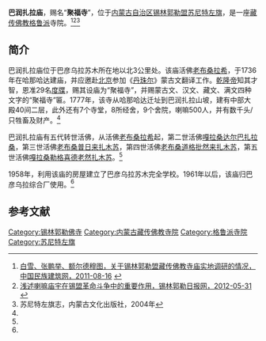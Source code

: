 {{Infobox Tibetan Buddhist monastery
|name =巴润扎拉庙
|image = 
|image size = 250px
|alt = 
|caption = 
|t=
|w=
|to = 
|ipa={{IPA|}}
|z=
|thdl=
|e=
|tc=巴潤扎拉廟
|s=巴润扎拉庙
|p=
|m=
|k=
|pushpin_map = 
|latd =  | latm =  | lats =  | latNS = 
|longd=  | longm= | longs =| longEW = 
|iso_region = 
|map_caption = 
|mapsize = 
|location_country = 中国
|location = {{CHN}}[[内蒙古自治区|内蒙古自治区]][[锡林郭勒盟|锡林郭勒盟]][[苏尼特左旗|苏尼特左旗]]
|coordinates_display =
|founded_by =[[老布桑拉希|老布桑拉希]]
|date_founded =1736年
|date_renovated =
|sect = [[格鲁派|格鲁派]]
|mather =
|children =
|dedicated_to = 
|tulku =
|head_lama = 
|head_mgh =
|no._of_monks = 
|architecture = 
|festivals =
|footnotes = 
}}

'''巴润扎拉庙'''，赐名“'''聚福寺'''”，位于[[内蒙古自治区|内蒙古自治区]][[锡林郭勒盟|锡林郭勒盟]][[苏尼特左旗|苏尼特左旗]]，是一座[[藏传佛教|藏传佛教]][[格鲁派|格鲁派]]寺院。<ref name=minzujianzhu>[http://www.naic.org.cn/chs/article.php?id=2394 白雪、张鹏举、额尔德穆图，关于锡林郭勒盟藏传佛教寺庙实地调研的情况，中国民族建筑网，2011-08-16] {{webarchive|url=https://web.archive.org/web/20111205152118/http://www.naic.org.cn/chs/article.php?id=2394 |date=2011-12-05 }}</ref><ref name=xilinribao>[http://www.xlglrbw.com/wenshi/2012-05/31/content_3540.htm 浅述喇嘛庙宇在锡盟革命斗争中的重要作用，锡林郭勒日报网，2012-05-31] {{webarchive|url=https://web.archive.org/web/20140503183503/http://www.xlglrbw.com/wenshi/2012-05/31/content_3540.htm |date=2014-05-03 }}</ref><ref name=qizhi>苏尼特左旗志，内蒙古文化出版社，2004年</ref>

==简介==
巴润扎拉庙位于巴彦乌拉苏木所在地以北3公里处。该庙活佛[[老布桑拉希|老布桑拉希]]，于1736年在哈那哈达建庙，并应邀赴[[北京|北京]]参加《[[丹珠尔|丹珠尔]]》蒙古文翻译工作。[[乾隆帝|乾隆帝]]知其才智，恩准29名[[度牒|度牒]]，赐其设庙为“聚福寺”，并赐蒙古文、汉文、藏文、满文四种文字的“聚福寺”匾。1777年，该寺从哈那哈达迁址到巴润扎拉山坡，建有中部大殿40间二层，此外还有7个寺堂，8所经舍，9个舍院，喇嘛500人，并有数千头/只牲畜及财产。<ref name=qizhi/>

巴润扎拉庙有五代转世活佛，从活佛[[老布桑拉希|老布桑拉希]]起，第二世活佛[[嘎拉桑达尔巴扎拉桑|嘎拉桑达尔巴扎拉桑]]，第三世活佛[[老布桑普日来扎木苏|老布桑普日来扎木苏]]，第四世活佛[[老布桑道格批然来扎木苏|老布桑道格批然来扎木苏]]，第五世活佛[[嘎拉桑勒格喜德老然扎木苏|嘎拉桑勒格喜德老然扎木苏]]。<ref name=qizhi/>

1958年，利用该庙的房屋建立了巴彦乌拉苏木完全学校。1961年以后，该庙归巴彦乌拉综合厂使用。<ref name=qizhi/>

==参考文献==
{{reflist}}

[[Category:锡林郭勒佛寺|Category:锡林郭勒佛寺]] 
[[Category:内蒙古藏传佛教寺院|Category:内蒙古藏传佛教寺院]]
[[Category:格鲁派寺院|Category:格鲁派寺院]]
[[Category:苏尼特左旗|Category:苏尼特左旗]]